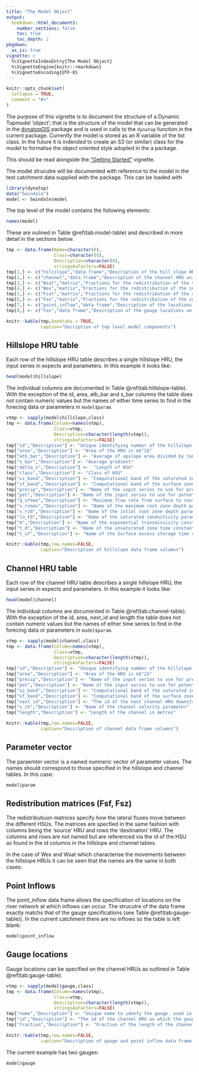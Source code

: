```yaml
---
title: "The Model Object"
output: 
  bookdown::html_document2:
    number_sections: false
    toc: true
    toc_depth: 2
pkgdown:
  as_is: true
vignette: >
  %\VignetteIndexEntry{The Model Object}
  %\VignetteEngine{knitr::rmarkdown}
  %\VignetteEncoding{UTF-8}
---
```


```r
knitr::opts_chunk$set(
  collapse = TRUE,
  comment = "#>"
)
```
The purpose of this vignette is to document the structure of a Dynamic
Topmodel 'object'; that is the structure of the model that can be generated in
the [dynatopGIS](https://waternumbers.github.io/dynatopGIS) package and is
used in calls to the ```dynatop``` function in the current package. Currently
the model is stored as an R variable of the list class. In the future it is
indended to create an S3 (or similar) class for the model to formalise the
object oriented style adopted in the a package.

This should be read alongside the ["Getting
Started"](https://waternumbers.github.io/dynatop/articles/dynatop.html) vignette.

The model strucutre will be documented with reference to the model in the test
catchment data supplied with the package. This can be loaded with

```r
library(dynatop)
data("Swindale")
model <- Swindale$model
```

The top level of the model contains the following elements:

```r
names(model)
```

These are oulined in Table \@ref(tab:model-table) and described in more detail in the sections
below.

```r
tmp <- data.frame(Name=character(0),
                  Class=character(0),
                  Description=character(0),
                  stringsAsFactors=FALSE)
tmp[1,] <- c("hillslope","data frame","Description of the hill slope HRU units")
tmp[2,] <- c("channel","data frame","Description of the channel HRU units")
tmp[3,] <- c("Wsat","matrix","Fractions for the redistribution of the saturated zone fluxes between hill slope HRUs")
tmp[4,] <- c("Wex","matrix","Fractions for the redistribution of the surface excess fluxes between hill slope HRUs")
tmp[5,] <- c("Fsat","matrix","Fractions for the redistribution of the saturated zone fluxes between hill slope and channel HRUs")
tmp[6,] <- c("Fex","matrix","Fractions for the redistribution of the surface excess fluxes between hill slope and channel HRUs")
tmp[7,] <- c("point_inflow","data frame","Description of the locations of point inflows to the channel network")
tmp[8,] <- c("Fex","data frame","Description of the gauge locations on the channel network")

knitr::kable(tmp,booktabs = TRUE,
             caption="Decription of top level model components")
```

## Hillslope HRU table

Each row of the hillslope HRU table describes a single hillslope HRU, the
input series in expects and parameters. In this example it looks like:
```r
head(model$hillslope)
```

The individual columns are documented in Table \@ref(tab:hillslope-table). With the exception of the
id, area, atb_bar and s_bar columns the table does not contain numeric values
but the names of either time series to find in the forecing data or parameters
in ```model$param```.

```r
vtmp <- sapply(model$hillslope,class)
tmp <- data.frame(Column=names(vtmp),
                  Class=vtmp,
                  Description=character(length(vtmp)),
                  stringsAsFactors=FALSE)
tmp["id","Description"] <- "Unique identifying number of the hillslope HRU. If generated by ```dynatopGIS``` this will match the identifying number in the raster map used to generate the model."
tmp["area","Description"] <- "Area of the HRU in m$^2$"
tmp["atb_bar","Description"] <- "Average of upslope area divided by tan of gradient topographic index"
tmp["s_bar","Description"] <- "Average gradient"
tmp["delta_x","Description"] <-  "Length of HSU" 
tmp["class","Description"] <- "Class of HSU"
tmp["sz_band","Description"] <- "Computational band of the saturated zone"
tmp["sf_band","Description"] <- "Computational band of the surface zone"
tmp["precip","Description"] <- "Name of the input series to use for precipitation"
tmp["pet","Description"] <- "Name of the input series to use for potential evapotranspiration"
tmp["q_sfmax","Description"] <- "Maximum flow rate from surface to root zone"
tmp["s_rzmax","Description"] <- "Name of the maximum root zone depth parameter"
tmp["s_rz0","Description"] <- "Name of the intial root zone depth parameter"
tmp["ln_t0","Description"] <- "Name of the saturated conductivity parameter"
tmp["m","Description"] <- "Name of the exponential transmissivity constant parameter"
tmp["t_d","Description"] <- "Name of the unsaturated zone time constant per m of saturated storage deficit parameter."
tmp["t_sf","Description"] <- "Name of the Surface excess storage time constant parameter"

knitr::kable(tmp,row.names=FALSE,
             caption="Description of hillslope data frame columns")
```

## Channel HRU table

Each row of the channel HRU table describes a single hillslope HRU, the
input series in expects and parameters. In this example it looks like:
```r
head(model$channel)
```

The individual columns are documented in Table \@ref(tab:channel-table). With the exception of the
id, area, next_id and length the table does not contain numeric values
but the names of either time series to find in the forecing data or parameters
in ```model$param```.

```r
vtmp <- sapply(model$channel,class)
tmp <- data.frame(Column=names(vtmp),
                  Class=vtmp,
                  Description=character(length(vtmp)),
                  stringsAsFactors=FALSE)
tmp["id","Description"] <- "Unique identifying number of the hillslope HRU. If generated by ```dynatopGIS``` this will match the identifying number in the channel raster map used to generate the model."
tmp["area","Description"] <- "Area of the HRU in m$^2$"
tmp["precip","Description"] <- "Name of the input series to use for precipitation"
tmp["pet","Description"] <- "Name of the input series to use for potential evapotranspiration"
tmp["sz_band","Description"] <- "Computational band of the saturated zone"
tmp["sf_band","Description"] <- "Computational band of the surface zone"
tmp["next_id","Description"] <- "The id of the next channel HRU downstream"
tmp["v_ch","Description"] <- "Name of the channel velocity parameter"
tmp["length","Description"] <- "Length of the channel in metres"

knitr::kable(tmp,row.names=FALSE,
             caption="Description of channel data frame columns")
```


## Parameter vector

The paraemter vector is a named numneric vector of parameter values. The names
should correspond to those specified in the hillslope and channel tables. In
this case:
```r
model$param
```

## Redistribution matrices (Fsf, Fsz)

The redistributiuon matrices specify how the lateral fluxes move between the
different HSUs. The matrices are specfied in the same fashion with columns
being the 'source' HRU and rows the 'destination' HRU. The columns and rows
are not named but are referenced via the id of the HSU as found in the id
columns in the hillslope and channel tables.

In the case of Wex and Wsat which characterise the movements between the
hillslope HRUs it can be seen that the names are the same in both cases: 

## Point Inflows

The point_inflow data frame allows the specification of locations on the river
network at which inflows can occur. The strucutre of the data frame exactly
matchs that of the gauge specifications (see Table \@ref(tab:gauge-table)). In the current catchment there are no
inflows so the table is left blank:
```r
model$point_inflow
```

## Gauge locations
Gauge locations can be specified on the channel HRUs as outlined in Table
\@ref(tab:gauge-table). 

```r
vtmp <- sapply(model$gauge,class)
tmp <- data.frame(Column=names(vtmp),
                  Class=vtmp,
                  Description=character(length(vtmp)),
                  stringsAsFactors=FALSE)
tmp["name","Description"] <- "Unique name to idenfy the gauge. used in the channel routing to name the output."
tmp["id","Description"] <- "The id of the channel HRU on which the gauge is sited"
tmp["fraction","Description"] <- "Fraction of the length of the channel HRU (from the head) of the location of the gauge. A value of 1 corresponds to the foot on the channel HRU and 0 the head."

knitr::kable(tmp,row.names=FALSE,
             caption="Description of gauge and point inflow data frame columns")
```

The current example has two gauges:
```r
model$gauge
```

